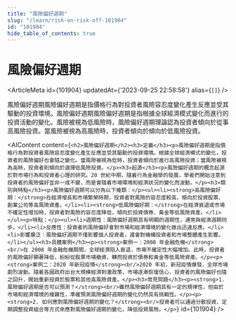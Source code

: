 ```yaml
---
title: "風險偏好週期"
slug: "/learn/risk-on-risk-off-101904"
id: "101904"
hide_table_of_contents: true
---
```



# 風險偏好週期

<ArticleMeta id={101904} updatedAt={'2023-09-25 22:58:58'} alias={`[]`} />
<div className='border-solid border-b border-t-0 my-4 border-[var(--ifm-color-gray-300)]' />

風險偏好週期風險偏好週期是指價格行為對投資者風險容忍度變化產生反應並受其驅動的投資環境。風險偏好週期風險偏好週期是指根據全球經濟模式變化而進行的投資活動的變化。風險被視為低風險時，風險偏好週期理論認為投資者傾向於從事高風險投資。當風險被視為高風險時，投資者傾向於傾向於低風險投資。

<AIContent content={`<h2>風險偏好週期</h2><h3>定義</h3><p>風險偏好週期是指價格行為對投資者風險容忍度變化產生反應並受其驅動的投資環境。根據全球經濟模式的變化，投資者的風險偏好也會隨之變化。當風險被視為低時，投資者傾向於進行高風險投資；當風險被視為高時，投資者則傾向於選擇低風險投資。</p><h3>起源</h3><p>風險偏好週期的概念起源於對市場行為和投資者心理的研究。20 世紀中期，隨着行為金融學的發展，學者們開始注意到投資者的風險偏好並非一成不變，而是會隨着市場環境和經濟狀況的變化而波動。</p><h3>類別與特點</h3><p>風險偏好週期可以分為以下幾類：</p><ul><li><strong>高風險偏好期：</strong>在經濟增長和市場繁榮時期，投資者對風險的容忍度較高，傾向於投資股票、創業公司等高風險資產。</li><li><strong>低風險偏好期：</strong>在經濟衰退或市場不確定性增加時，投資者對風險的容忍度降低，傾向於投資債券、黃金等低風險資產。</li></ul><p>特點：</p><ul><li>週期性：風險偏好週期具有明顯的週期性，通常與經濟週期同步。</li><li>反應性：投資者的風險偏好會對市場和經濟環境的變化做出迅速反應。</li><li>影響廣泛：風險偏好週期不僅影響個人投資者，還會對機構投資者和市場整體產生影響。</li></ul><h3>具體案例</h3><p><strong>案例一：2008 年金融危機</strong><br/>在 2008 年金融危機期間，全球經濟陷入衰退，市場不確定性大幅增加。此時，投資者的風險偏好顯著降低，紛紛從股票市場撤資，轉而投資於債券和黃金等低風險資產。</p><p><strong>案例二：2020 年新冠疫情</strong><br/>2020 年初，新冠疫情爆發，全球市場劇烈波動。隨着各國政府出台大規模經濟刺激政策，市場逐漸恢復信心，投資者的風險偏好也隨之回升，開始重新投資於股票和其他高風險資產。</p><h3>常見問題</h3><p><strong>1. 風險偏好週期是否可以預測？</strong><br/>雖然風險偏好週期具有一定的規律性，但由於市場和經濟環境的複雜性，準確預測風險偏好週期的變化仍然具有挑戰性。</p><p><strong>2. 如何應對風險偏好週期的變化？</strong><br/>投資者可以通過分散投資、定期調整投資組合等方式來應對風險偏好週期的變化，降低投資風險。</p>`} id={101904} />
